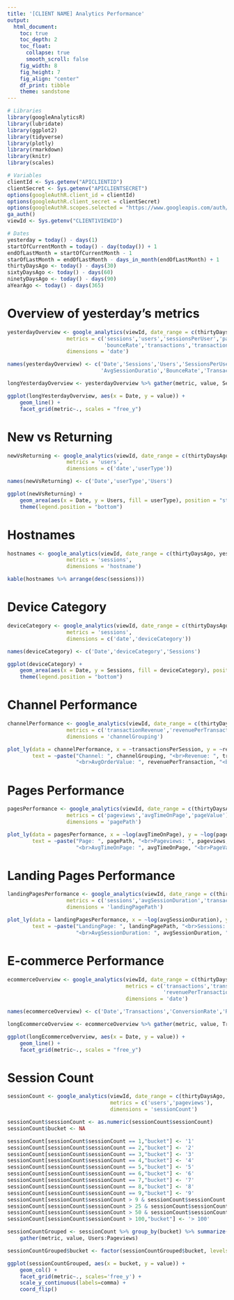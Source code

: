 ```yaml
---
title: '[CLIENT NAME] Analytics Performance'
output:
  html_document:
    toc: true
    toc_depth: 2
    toc_float:
      collapse: true
      smooth_scroll: false
    fig_width: 8
    fig_height: 7
    fig_align: "center"
    df_print: tibble
    theme: sandstone
---
```


```r

# Libraries
library(googleAnalyticsR)
library(lubridate)
library(ggplot2)
library(tidyverse)
library(plotly)
library(rmarkdown)
library(knitr)
library(scales)

# Variables
clientId <- Sys.getenv("APICLIENTID")
clientSecret <- Sys.getenv("APICLIENTSECRET")
options(googleAuthR.client_id = clientId)
options(googleAuthR.client_secret = clientSecret)
options(googleAuthR.scopes.selected = "https://www.googleapis.com/auth/analytics")
ga_auth()
viewId <- Sys.getenv("CLIENT1VIEWID")

# Dates
yesterday = today() - days(1)
startOfCurrentMonth = today() - day(today()) + 1
endOfLastMonth = startOfCurrentMonth - 1 
starOfLastMonth = endOfLastMonth - days_in_month(endOfLastMonth) + 1
thirtyDaysAgo <- today() - days(30)
sixtyDaysAgo <- today() - days(60)
ninetyDaysAgo <- today() - days(90)
aYearAgo <- today() - days(365)

```

# Overview of yesterday's metrics

```r

yesterdayOverview <- google_analytics(viewId, date_range = c(thirtyDaysAgo, yesterday), 
                   metrics = c('sessions','users','sessionsPerUser','pageviewsPerSession','avgSessionDuration',
                               'bounceRate','transactions','transactionRevenue','revenuePerTransaction','transactionsPerSession'),
                   dimensions = 'date')

names(yesterdayOverview) <- c('Date','Sessions','Users','SessionsPerUser','PagesPerSession',
                              'AvgSessionDuratio','BounceRate','Transactions','Revenue','AvgOrderValue','ConversionRate')

longYesterdayOverview <- yesterdayOverview %>% gather(metric, value, Sessions:ConversionRate)

ggplot(longYesterdayOverview, aes(x = Date, y = value)) +
    geom_line() +
    facet_grid(metric~., scales = "free_y")

```

# New vs Returning

```r

newVsReturning <- google_analytics(viewId, date_range = c(thirtyDaysAgo, yesterday), 
                   metrics = 'users',
                   dimensions = c('date','userType'))

names(newVsReturning) <- c('Date','userType','Users')

ggplot(newVsReturning) +
    geom_area(aes(x = Date, y = Users, fill = userType), position = "stack") +
    theme(legend.position = "bottom")

```

# Hostnames

```r

hostnames <- google_analytics(viewId, date_range = c(thirtyDaysAgo, yesterday), 
                   metrics = 'sessions',
                   dimensions = 'hostname')

kable(hostnames %>% arrange(desc(sessions)))

```

# Device Category

```r

deviceCategory <- google_analytics(viewId, date_range = c(thirtyDaysAgo, yesterday), 
                   metrics = 'sessions',
                   dimensions = c('date','deviceCategory'))

names(deviceCategory) <- c('Date','deviceCategory','Sessions')

ggplot(deviceCategory) +
    geom_area(aes(x = Date, y = Sessions, fill = deviceCategory), position = "stack") +
    theme(legend.position = "bottom")

```

# Channel Performance

```r

channelPerformance <- google_analytics(viewId, date_range = c(thirtyDaysAgo, yesterday), 
                   metrics = c('transactionRevenue','revenuePerTransaction','transactionsPerSession'),
                   dimensions = 'channelGrouping')

plot_ly(data = channelPerformance, x = ~transactionsPerSession, y = ~revenuePerTransaction, size = ~transactionRevenue,
        text = ~paste("Channel: ", channelGrouping, "<br>Revenue: ", transactionRevenue,
                      "<br>AvgOrderValue: ", revenuePerTransaction, "<br>ConversionRate: ", transactionsPerSession))

```

# Pages Performance

```r

pagesPerformance <- google_analytics(viewId, date_range = c(thirtyDaysAgo, yesterday), 
                   metrics = c('pageviews','avgTimeOnPage','pageValue'),
                   dimensions = 'pagePath')

plot_ly(data = pagesPerformance, x = ~log(avgTimeOnPage), y = ~log(pageValue), size = ~pageviews,
        text = ~paste("Page: ", pagePath, "<br>Pageviews: ", pageviews,
                      "<br>AvgTimeOnPage: ", avgTimeOnPage, "<br>PageValue: ", pageValue))

```

# Landing Pages Performance

```r

landingPagesPerformance <- google_analytics(viewId, date_range = c(thirtyDaysAgo, yesterday), 
                   metrics = c('sessions','avgSessionDuration','transactionsPerSession'),
                   dimensions = 'landingPagePath')

plot_ly(data = landingPagesPerformance, x = ~log(avgSessionDuration), y = ~log(transactionsPerSession), size = ~sessions,
        text = ~paste("LandingPage: ", landingPagePath, "<br>Sessions: ", sessions,
                      "<br>AvgSessionDuration: ", avgSessionDuration, "<br>ConversionRate: ", transactionsPerSession))

```

# E-commerce Performance

```r

ecommerceOverview <- google_analytics(viewId, date_range = c(thirtyDaysAgo, yesterday), 
                                      metrics = c('transactions','transactionsPerSession','transactionRevenue',
                                                  'revenuePerTransaction'),
                                      dimensions = 'date')

names(ecommerceOverview) <- c('Date','Transactions','ConversionRate','Revenue','AvgOrderValue')

longEcommerceOverview <- ecommerceOverview %>% gather(metric, value, Transactions:AvgOrderValue)

ggplot(longEcommerceOverview, aes(x = Date, y = value)) +
    geom_line() +
    facet_grid(metric~., scales = "free_y")

```

# Session Count

```r

sessionCount <- google_analytics(viewId, date_range = c(thirtyDaysAgo, yesterday), 
                                 metrics = c('users','pageviews'),
                                 dimensions = 'sessionCount')

sessionCount$sessionCount <- as.numeric(sessionCount$sessionCount)
sessionCount$bucket <- NA

sessionCount[sessionCount$sessionCount == 1,"bucket"] <- '1'
sessionCount[sessionCount$sessionCount == 2,"bucket"] <- '2'
sessionCount[sessionCount$sessionCount == 3,"bucket"] <- '3'
sessionCount[sessionCount$sessionCount == 4,"bucket"] <- '4'
sessionCount[sessionCount$sessionCount == 5,"bucket"] <- '5'
sessionCount[sessionCount$sessionCount == 6,"bucket"] <- '6'
sessionCount[sessionCount$sessionCount == 7,"bucket"] <- '7'
sessionCount[sessionCount$sessionCount == 8,"bucket"] <- '8'
sessionCount[sessionCount$sessionCount == 9,"bucket"] <- '9'
sessionCount[sessionCount$sessionCount > 9 & sessionCount$sessionCount < 26,"bucket"] <- '10 - 25' 
sessionCount[sessionCount$sessionCount > 25 & sessionCount$sessionCount < 51,"bucket"] <- '26 - 50' 
sessionCount[sessionCount$sessionCount > 50 & sessionCount$sessionCount < 101,"bucket"] <- '51 - 100' 
sessionCount[sessionCount$sessionCount > 100,"bucket"] <- '> 100' 

sessionCountGrouped <- sessionCount %>% group_by(bucket) %>% summarize(Users = sum(users), Pageviews = sum(pageviews)) %>%
    gather(metric, value, Users:Pageviews)

sessionCountGrouped$bucket <- factor(sessionCountGrouped$bucket, levels = c('1','2','3','4','5','6','7','8','9','10 - 25','26 - 50','51 - 100','> 100'))

ggplot(sessionCountGrouped, aes(x = bucket, y = value)) +
    geom_col() +
    facet_grid(metric~., scales='free_y') +
    scale_y_continuous(labels=comma) +
    coord_flip() 

```
